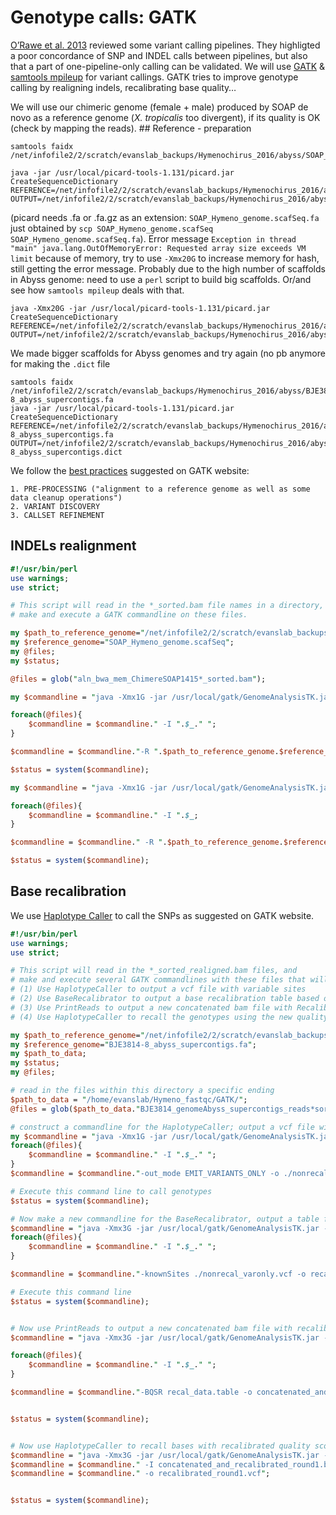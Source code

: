 # Genotype calls: GATK

[O'Rawe et al. 2013](http://www.ncbi.nlm.nih.gov/pubmed/23537139) reviewed some variant calling pipelines. They highligted a poor concordance of SNP and INDEL calls between pipelines, but also that a part of one-pipeline-only calling can be validated.
We will use [GATK](https://www.broadinstitute.org/gatk/) & [samtools mpileup](http://samtools.sourceforge.net/mpileup.shtml) for variant callings. GATK tries to improve genotype calling by realigning indels, recalibrating base quality... 

We will use our chimeric genome (female + male) produced by SOAP de novo as a reference genome (*X. tropicalis* too divergent), if its quality is OK (check by mapping the reads).
## Reference - preparation
```
samtools faidx /net/infofile2/2/scratch/evanslab_backups/Hymenochirus_2016/abyss/SOAP_Hymeno_genome.scafSeq.fa
```
```
java -jar /usr/local/picard-tools-1.131/picard.jar CreateSequenceDictionary REFERENCE=/net/infofile2/2/scratch/evanslab_backups/Hymenochirus_2016/abyss/SOAP_Hymeno_genome.scafSeq.fa OUTPUT=/net/infofile2/2/scratch/evanslab_backups/Hymenochirus_2016/abyss/SOAP_Hymeno_genome.dict
```
(picard needs .fa or .fa.gz as an extension: `SOAP_Hymeno_genome.scafSeq.fa` just obtained by `scp SOAP_Hymeno_genome.scafSeq SOAP_Hymeno_genome.scafSeq.fa`). Error message `Exception in thread "main" java.lang.OutOfMemoryError: Requested array size exceeds VM limit` because of memory, try to use `-Xmx20G` to increase memory for hash, still getting the error message. Probably due to the high number of scaffolds in Abyss genome: need to use a `perl` script to build big scaffolds. Or/and see how `samtools mpileup` deals with that.
```
java -Xmx20G -jar /usr/local/picard-tools-1.131/picard.jar CreateSequenceDictionary REFERENCE=/net/infofile2/2/scratch/evanslab_backups/Hymenochirus_2016/abyss/SOAP_Hymeno_genome.scafSeq.fa OUTPUT=/net/infofile2/2/scratch/evanslab_backups/Hymenochirus_2016/abyss/SOAP_Hymeno_genome.scafSeq.dict
```
We made bigger scaffolds for Abyss genomes and try again (no pb anymore for making the `.dict` file
```
samtools faidx /net/infofile2/2/scratch/evanslab_backups/Hymenochirus_2016/abyss/BJE3814-8_abyss_supercontigs.fa
java -jar /usr/local/picard-tools-1.131/picard.jar CreateSequenceDictionary REFERENCE=/net/infofile2/2/scratch/evanslab_backups/Hymenochirus_2016/abyss/BJE3814-8_abyss_supercontigs.fa OUTPUT=/net/infofile2/2/scratch/evanslab_backups/Hymenochirus_2016/abyss/BJE3814-8_abyss_supercontigs.dict
```
We follow the [best practices](https://www.broadinstitute.org/gatk/guide/best-practices) suggested on GATK website:

    1. PRE-PROCESSING ("alignment to a reference genome as well as some data cleanup operations")
    2. VARIANT DISCOVERY
    3. CALLSET REFINEMENT

## INDELs realignment
```perl
#!/usr/bin/perl
use warnings;
use strict;

# This script will read in the *_sorted.bam file names in a directory, and 
# make and execute a GATK commandline on these files.  

my $path_to_reference_genome="/net/infofile2/2/scratch/evanslab_backups/Hymenochirus_2016/abyss/";
my $reference_genome="SOAP_Hymeno_genome.scafSeq";
my @files;
my $status;

@files = glob("aln_bwa_mem_ChimereSOAP1415*_sorted.bam");

my $commandline = "java -Xmx1G -jar /usr/local/gatk/GenomeAnalysisTK.jar -T RealignerTargetCreator ";

foreach(@files){
    $commandline = $commandline." -I ".$_." ";
}

$commandline = $commandline."-R ".$path_to_reference_genome.$reference_genome." -o forIndelRealigner.intervals";

$status = system($commandline);

my $commandline = "java -Xmx1G -jar /usr/local/gatk/GenomeAnalysisTK.jar -T IndelRealigner ";

foreach(@files){
    $commandline = $commandline." -I ".$_;
}

$commandline = $commandline." -R ".$path_to_reference_genome.$reference_genome." --targetIntervals forIndelRealigner.intervals --nWayOut _realigned.bam";

$status = system($commandline);
```
## Base recalibration

We use [Haplotype Caller](https://www.broadinstitute.org/gatk/guide/tagged?tag=haplotypecaller) to call the SNPs as suggested on GATK website.   
```perl
#!/usr/bin/perl
use warnings;
use strict;

# This script will read in the *_sorted_realigned.bam files, and 
# make and execute several GATK commandlines with these files that will
# (1) Use HaplotypeCaller to output a vcf file with variable sites
# (2) Use BaseRecalibrator to output a base recalibration table based on these sites
# (3) Use PrintReads to output a new concatenated bam file with Recalibrated quality scores
# (4) Use HaplotypeCaller to recall the genotypes using the new quality scores; output a new vcf file.

my $path_to_reference_genome="/net/infofile2/2/scratch/evanslab_backups/Hymenochirus_2016/abyss/";
my $reference_genome="BJE3814-8_abyss_supercontigs.fa";
my $path_to_data;
my $status;
my @files;

# read in the files within this directory a specific ending
$path_to_data = "/home/evanslab/Hymeno_fastqc/GATK/";
@files = glob($path_to_data."BJE3814_genomeAbyss_supercontigs_reads*sorted_rg_realigned.bam");

# construct a commandline for the HaplotypeCaller; output a vcf file with only variable sites
my $commandline = "java -Xmx1G -jar /usr/local/gatk/GenomeAnalysisTK.jar -T HaplotypeCaller -R ".$path_to_reference_genome.$reference_genome;
foreach(@files){
    $commandline = $commandline." -I ".$_." ";
}
$commandline = $commandline."-out_mode EMIT_VARIANTS_ONLY -o ./nonrecal_varonly.vcf";

# Execute this command line to call genotypes
$status = system($commandline);

# Now make a new commandline for the BaseRecalibrator, output a table for base recalibration 
$commandline = "java -Xmx3G -jar /usr/local/gatk/GenomeAnalysisTK.jar -T BaseRecalibrator -R ".$path_to_reference_genome.$reference_genome;
foreach(@files){
    $commandline = $commandline." -I ".$_." ";
}

$commandline = $commandline."-knownSites ./nonrecal_varonly.vcf -o recal_data.table";

# Execute this command line
$status = system($commandline);


# Now use PrintReads to output a new concatenated bam file with recalibrated quality scores
$commandline = "java -Xmx3G -jar /usr/local/gatk/GenomeAnalysisTK.jar -T PrintReads -R ".$path_to_reference_genome.$reference_genome;

foreach(@files){
    $commandline = $commandline." -I ".$_." ";
}

$commandline = $commandline."-BQSR recal_data.table -o concatenated_and_recalibrated_round1.bam";


$status = system($commandline);


# Now use HaplotypeCaller to recall bases with recalibrated quality scores; output a vcf file 
$commandline = "java -Xmx3G -jar /usr/local/gatk/GenomeAnalysisTK.jar -T HaplotypeCaller -R ".$path_to_reference_genome.$reference_genome;
$commandline = $commandline." -I concatenated_and_recalibrated_round1.bam";
$commandline = $commandline." -o recalibrated_round1.vcf";


$status = system($commandline);
```
